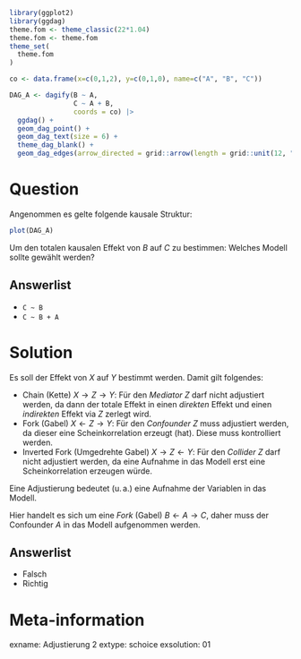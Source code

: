 ```r
library(ggplot2)
library(ggdag)
theme.fom <- theme_classic(22*1.04)
theme.fom <- theme.fom
theme_set(
  theme.fom  
)

co <- data.frame(x=c(0,1,2), y=c(0,1,0), name=c("A", "B", "C"))

DAG_A <- dagify(B ~ A,
                C ~ A + B,
                coords = co) |> 
  ggdag() + 
  geom_dag_point() + 
  geom_dag_text(size = 6) +
  theme_dag_blank() +
  geom_dag_edges(arrow_directed = grid::arrow(length = grid::unit(12, "pt"), type = "closed"))
```

Question
========

Angenommen es gelte folgende kausale Struktur:

```r
plot(DAG_A)
```

Um den totalen kausalen Effekt von $B$ auf $C$ zu bestimmen: Welches Modell sollte gewählt werden?

Answerlist
----------
* `C ~ B`
* `C ~ B + A`

Solution
========

Es soll der Effekt von $X$ auf $Y$ bestimmt werden. Damit gilt folgendes:

- Chain (Kette) $X\rightarrow Z\rightarrow Y$: Für den *Mediator* $Z$ darf nicht adjustiert werden, da dann der totale Effekt in einen *direkten* Effekt und einen *indirekten* Effekt via $Z$ zerlegt wird.
- Fork (Gabel) $X\leftarrow Z\rightarrow Y$: Für den *Confounder* $Z$ muss adjustiert werden, da dieser eine Scheinkorrelation erzeugt (hat). Diese muss kontrolliert werden.
- Inverted Fork (Umgedrehte Gabel) $X\rightarrow Z\leftarrow Y$: Für den *Collider* $Z$ darf nicht adjustiert werden, da eine Aufnahme in das Modell erst eine Scheinkorrelation erzeugen würde.

Eine Adjustierung bedeutet (u.$\,$a.) eine Aufnahme der Variablen in das Modell.

Hier handelt es sich um eine *Fork* (Gabel) $B\leftarrow A\rightarrow C$, daher muss der Confounder $A$ in das Modell aufgenommen werden.


Answerlist
----------
* Falsch
* Richtig


Meta-information
================
exname: Adjustierung 2
extype: schoice
exsolution: 01